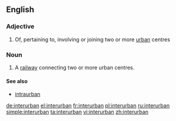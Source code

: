 ==English==

===Adjective===
{{en-adj|-}}

# Of, pertaining to, involving or joining two or more [[urban]] centres

===Noun===
{{en-noun}}

# A [[railway]] connecting two or more urban centres.

====See also====
* [[intraurban]]

[[de:interurban]]
[[el:interurban]]
[[fr:interurban]]
[[pl:interurban]]
[[ru:interurban]]
[[simple:interurban]]
[[ta:interurban]]
[[vi:interurban]]
[[zh:interurban]]